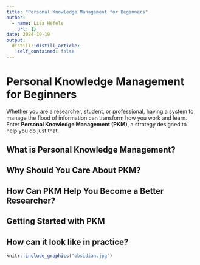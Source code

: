 ```yaml
---
title: "Personal Knowledge Management for Beginners"
author:
  - name: Lisa Hefele
    url: {}
date: 2024-10-19
output:
  distill::distill_article:
    self_contained: false
---
```



# Personal Knowledge Management for Beginners

Whether you are a researcher, student, or professional, having a system to manage the flood of information can transform how you work and learn. Enter **Personal Knowledge Management (PKM)**, a strategy designed to help you do just that.



## What is Personal Knowledge Management?



## Why Should You Care About PKM?




## How Can PKM Help You Become a Better Researcher?




## Getting Started with PKM




## How can it look like in practice?


```r

knitr::include_graphics("obsidian.jpg")

```